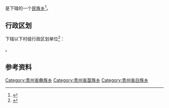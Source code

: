 {{中国乡级行政区|52/05/02/200/000}}

'''{{PAGENAMEBASE}}'''是{{PRC admin/fullname|52/05/02/200/000|3}}下辖的一个[[民族乡|民族乡]]<ref>{{PRC admin/ref sgc|{{PRC admin/parent|52/05/02/200/000}}}}</ref>。

== 行政区划 ==
{{PAGENAMEBASE}}下辖以下村级行政区划单位<ref>{{PRC admin/ref sgc|52/05/02/200/000}}</ref>：

{{PRC admin/children|52/05/02/200/000}}。

== 参考资料 ==
{{reflist}}

{{贵州行政区划小作品}}
{{PRC admin/navcat|52/05/02/200/000}}
[[Category:贵州省彝族乡|Category:贵州省彝族乡]]
[[Category:贵州省苗族乡|Category:贵州省苗族乡]]
[[Category:贵州省白族乡|Category:贵州省白族乡]]